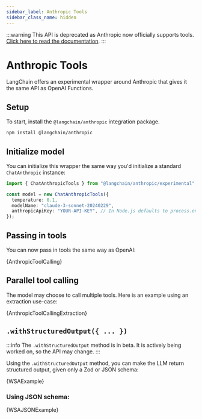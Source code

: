 ```yaml
---
sidebar_label: Anthropic Tools
sidebar_class_name: hidden
---
```


:::warning
This API is deprecated as Anthropic now officially supports tools. [Click here to read the documentation](/docs/integrations/chat/anthropic#tools).
:::

# Anthropic Tools

LangChain offers an experimental wrapper around Anthropic that gives it the same API as OpenAI Functions.

## Setup

To start, install the `@langchain/anthropic` integration package.


<IntegrationInstallTooltip></IntegrationInstallTooltip>

```bash npm2yarn
npm install @langchain/anthropic
```

## Initialize model

You can initialize this wrapper the same way you'd initialize a standard `ChatAnthropic` instance:

```typescript
import { ChatAnthropicTools } from "@langchain/anthropic/experimental";

const model = new ChatAnthropicTools({
  temperature: 0.1,
  modelName: "claude-3-sonnet-20240229",
  anthropicApiKey: "YOUR-API-KEY", // In Node.js defaults to process.env.ANTHROPIC_API_KEY
});
```

## Passing in tools

You can now pass in tools the same way as OpenAI:


<CodeBlock language="typescript">{AnthropicToolCalling}</CodeBlock>

## Parallel tool calling

The model may choose to call multiple tools. Here is an example using an extraction use-case:


<CodeBlock language="typescript">{AnthropicToolCallingExtraction}</CodeBlock>

## `.withStructuredOutput({ ... })`

:::info
The `.withStructuredOutput` method is in beta. It is actively being worked on, so the API may change.
:::

Using the `.withStructuredOutput` method, you can make the LLM return structured output, given only a Zod or JSON schema:


<CodeBlock language="typescript">{WSAExample}</CodeBlock>

### Using JSON schema:


<CodeBlock language="typescript">{WSAJSONExample}</CodeBlock>

